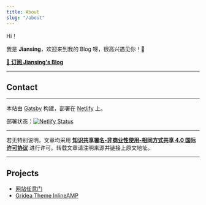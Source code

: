 ```yaml
---
title: About
slug: "/about"
---
```


Hi！

我是 **Jiansing**，欢迎来到我的 Blog 呀，很高兴遇见你！🤝

[**💌 订阅 Jiansing's Blog**](https://go.ofo.moe/subscription)

------



## Contact

<div class="addthis_inline_follow_toolbox"></div>

------

本站由 [Gatsby](https://www.gatsbyjs.org/) 构建，部署在 [Netlify](https://www.netlify.com/) 上。

部署状态：[![Netlify Status](https://api.netlify.com/api/v1/badges/9d70da6e-100a-412a-9807-93daa0aa08de/deploy-status)](https://app.netlify.com/sites/ohblog/deploys)

------

若无特别说明，文章均采用 [**知识共享署名-非商业性使用-相同方式共享 4.0 国际许可协议**](https://creativecommons.org/licenses/by-nc-sa/4.0/) 进行许可。转载文章请注明来源并链接上原文地址。

------



## Projects

- [网站任意门](https://gate.ofo.moe/)
- [Gridea Theme InlineAMP](https://github.com/jiansing/gridea-theme-inlineamp)



<script type="text/javascript" src="//s7.addthis.com/js/300/addthis_widget.js#pubid=ra-5e76dafced9f46c0"></script>